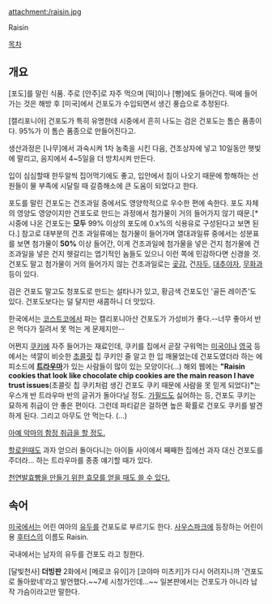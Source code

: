 attachment:/raisin.jpg

Raisin

[[목차]]

== 개요 ==
[포도]를 말린 식품. 주로 [안주]로 자주 먹으며 [떡]이나 [빵]에도 들어간다. 떡에 들어가는 것은 해방 후 [미국]에서 건포도가 수입되면서 생긴 풍습으로 추정된다.

[캘리포니아] 건포도가 특히 유명한데 시중에서 흔히 나도는 검은 건포도는 톰슨 품종이다. 95%가 이 톰슨 품종으로 만들어진다고.

생산과정은 [나무]에서 과숙시켜 1차 농축을 시킨 다음, 건조상자에 넣고 10일동안 햇빛에 말리고, 음지에서 4~5일을 더 방치시켜 만든다.

입이 심심할때 한두알씩 집어먹기에도 좋고, 입안에서 침이 나오기 때문에 항해하는 선원들이 물 부족에 시달릴 때 갈증해소에 큰 도움이 되었다고 한다.

포도를 말린 건포도는 건조과일 중에서도 영양학적으로 우수한 편에 속한다. 포도 자체의 영양도 영양이지만 건포도로 만드는 과정에서 첨가물이 거의 들어가지 않기 때문.[* 시중에 나온 건포도는 '''모두''' 99% 이상의 포도에 0.x%의 식용유로 구성된다고 보면 된다.]  참고로 대부분의 건조 과일류에는 첨가물이 들어가며 열대과일류 중에서는 성분표를 보면 첨가물이 '''50%''' 이상 들어간, 이게 건조과일에 첨가물을 넣은 건지 첨가물에 건조과일을 넣은 건지 헷갈리는 엽기적인 놈들도 있으니 이런 쪽에 민감하다면 신경쓸 것. 건포도 말고 첨가물이 거의 들어가지 않는 건조과일로는 [[곶감]], 건[[자두]], [[대추야자]], [[무화과]] 등이 있다.

검은 건포도 말고도 청포도로 만드는 설타나가 있고, 황금색 건포도인 '골든 레이즌'도 있다. 건포도보다는 덜 달지만 새콤하니 더 맛있다. 

한국에서는 [[코스트코]]에서 파는 캘리포니아산 건포도가 가성비가 좋다.--너무 좋아서 반은 먹다가 질려서 못 먹는 게 문제지만--

어쩐지 [[쿠키]]에 자주 들어가는 재료인데, 쿠키를 집에서 곧잘 구워먹는 [[미국]]이나 [[영국]] 등에서는 색깔이 비슷한 [[초콜릿]] 칩 쿠키인 줄 알고 한 입 깨물었는데 건포도였더라 하는 에피소드에 '''[[트라우마]]'''가 있는 사람들이 많이 있는 모양이다(...) 해외 웹에는 '''"Raisin cookies that look like chocolate chip cookies are the main reason I have trust issues'''(초콜릿 칩 쿠키처럼 생긴 건포도 쿠키 때문에 사람을 못 믿게 되었다)'''"'''는 우스개 반 트라우마 반의 글귀가 돌아다닐 정도. [[가필드]]도 싫어하는 등, 건포도 쿠키는 묘하게 취급이 안 좋은 편이다. 그런데 파티같은 걸하면 높은 확률로 건포도 쿠키를 발견하게 된다. 그리고 아무도 안 먹는다. (...)

[http://bbs2.ruliweb.daum.net/gaia/do/ruliweb/default/read?articleId=24962462&bbsId=G005&itemId=143#commentFrame 아예 악마의 함정 취급을 할 정도.]

[[할로윈]]때도 과자 얻으러 돌아다니는 아이들 사이에서 째째한 집에선 과자 대신 건포도를 주더라... 하는 트라우마를 종종 얘기할 때가 있다. 

[http://health.chosun.com/site/data/html_dir/2013/12/26/2013122600888.html 천연발효빵을 만들기 위한 효모를 얻을 때도 쓸 수 있다.]
== 속어 ==
[[미국]]에서는 어린 여아의 [[유두]]를 건포도로 부르기도 한다. [[사우스파크]]에 등장하는 어린이용 [[후터스]]의 이름도 Raisin.

국내에서는 남자의 유두를 건포도 라고 칭한다.

[달빛천사] '''더빙판''' 2화에서 [메로코 유이]가 [코야마 미츠키]가 다시 어려지니까 '건포도로 돌아왔네'라고 발언했다.~~7세 시청가인데...~~ 일본판에서는 건포도가 아니라 납작 가슴이라고만 말한다.
